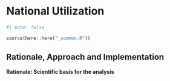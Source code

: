 # National Utilization {#national-utilization}

```r
#| echo: false

source(here::here("_common.R"))
```

## Rationale, Approach and Implementation {#sec-national-utilization-science}

**Rationale: Scientific basis for the analysis**
